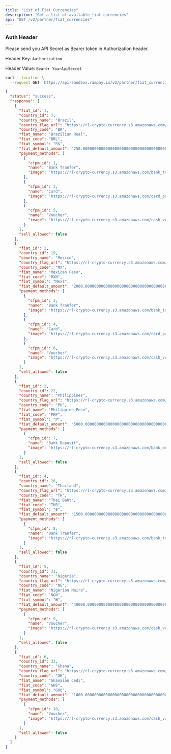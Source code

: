 ```yaml
---
title: "List of Fiat Currencies"
description: "Get a list of available fiat currencies"
api: "GET /v2/partner/fiat_currencies"
---
```

### Auth Header

Please send you API Secret as Bearer token in Authorization header.

Header Key: `Authorization`

Header Value: `Bearer YourApiSecret`

<RequestExample>

```bash Request Example
curl --location \
  --request GET 'https://api-sandbox.rampay.io/v2/partner/fiat_currencies'
```

</RequestExample>

<ResponseExample>

```json Body
{
  "status": "success",
  "response": [
    {
      "fiat_id": 1,
      "country_id": 7,
      "country_name": "Brazil",
      "country_flag_url": "https://rl-crypto-currency.s3.amazonaws.com/brazil.png",
      "country_code": "BR",
      "fiat_name": "Brazilian Real",
      "fiat_code": "BRL",
      "fiat_symbol": "R$",
      "fiat_default_amount": "250.00000000000000000000000000000000000000000000000000",
      "payment_methods": [
        {
          "cfpm_id": 1,
          "name": "Bank Tranfer",
          "image": "https://rl-crypto-currency.s3.amazonaws.com/bank_transfer_icon.png"
        },
        {
          "cfpm_id": 3,
          "name": "Card",
          "image": "https://rl-crypto-currency.s3.amazonaws.com/card_payment_icon.png"
        },
        {
          "cfpm_id": 5,
          "name": "Voucher",
          "image": "https://rl-crypto-currency.s3.amazonaws.com/cash_voucher_icon.jpeg"
        }
      ],
      "sell_allowed": false
    },
    {
      "fiat_id": 2,
      "country_id": 19,
      "country_name": "Mexico",
      "country_flag_url": "https://rl-crypto-currency.s3.amazonaws.com/mexico.png",
      "country_code": "MX",
      "fiat_name": "Mexican Peso",
      "fiat_code": "MXN",
      "fiat_symbol": "Mex$",
      "fiat_default_amount": "2000.00000000000000000000000000000000000000000000000000",
      "payment_methods": [
        {
          "cfpm_id": 2,
          "name": "Bank Tranfer",
          "image": "https://rl-crypto-currency.s3.amazonaws.com/bank_transfer_icon.png"
        },
        {
          "cfpm_id": 4,
          "name": "Card",
          "image": "https://rl-crypto-currency.s3.amazonaws.com/card_payment_icon.png"
        },
        {
          "cfpm_id": 6,
          "name": "Voucher",
          "image": "https://rl-crypto-currency.s3.amazonaws.com/cash_voucher_icon.jpeg"
        }
      ],
      "sell_allowed": false
    },
    {
      "fiat_id": 3,
      "country_id": 22,
      "country_name": "Philippines",
      "country_flag_url": "https://rl-crypto-currency.s3.amazonaws.com/philippine.png",
      "country_code": "PH",
      "fiat_name": "Philippine Peso",
      "fiat_code": "PHP",
      "fiat_symbol": "₱",
      "fiat_default_amount": "5000.00000000000000000000000000000000000000000000000000",
      "payment_methods": [
        {
          "cfpm_id": 7,
          "name": "Bank Deposit",
          "image": "https://rl-crypto-currency.s3.amazonaws.com/bank_deposit_icon.png"
        }
      ],
      "sell_allowed": false
    },
    {
      "fiat_id": 4,
      "country_id": 26,
      "country_name": "Thailand",
      "country_flag_url": "https://rl-crypto-currency.s3.amazonaws.com/thailand.png",
      "country_code": "TH",
      "fiat_name": "Thai Baht",
      "fiat_code": "THB",
      "fiat_symbol": "฿",
      "fiat_default_amount": "1500.00000000000000000000000000000000000000000000000000",
      "payment_methods": [
        {
          "cfpm_id": 8,
          "name": "Bank Tranfer",
          "image": "https://rl-crypto-currency.s3.amazonaws.com/bank_transfer_icon.png"
        }
      ],
      "sell_allowed": false
    },
    {
      "fiat_id": 5,
      "country_id": 31,
      "country_name": "Nigeria",
      "country_flag_url": "https://rl-crypto-currency.s3.amazonaws.com/nigeria.png",
      "country_code": "NG",
      "fiat_name": "Nigerian Naira",
      "fiat_code": "NGN",
      "fiat_symbol": "₦",
      "fiat_default_amount": "40000.00000000000000000000000000000000000000000000000000",
      "payment_methods": [
        {
          "cfpm_id": 9,
          "name": "Voucher",
          "image": "https://rl-crypto-currency.s3.amazonaws.com/cash_voucher_icon.jpeg"
        }
      ],
      "sell_allowed": false
    },
    {
      "fiat_id": 6,
      "country_id": 32,
      "country_name": "Ghana",
      "country_flag_url": "https://rl-crypto-currency.s3.amazonaws.com/ghana.png",
      "country_code": "GH",
      "fiat_name": "Ghanaian Cedi",
      "fiat_code": "GHS",
      "fiat_symbol": "GH₵",
      "fiat_default_amount": "1000.00000000000000000000000000000000000000000000000000",
      "payment_methods": [
        {
          "cfpm_id": 10,
          "name": "Voucher",
          "image": "https://rl-crypto-currency.s3.amazonaws.com/cash_voucher_icon.jpeg"
        }
      ],
      "sell_allowed": false
    }
  ]
}
```

</ResponseExample>